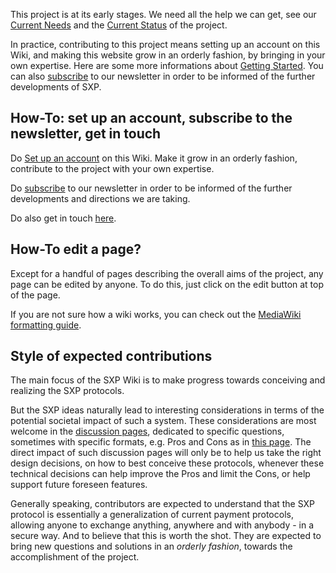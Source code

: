 This project is at its early stages. We need all the help we can get, see our [[Current Needs|Current Needs]] and the [[Current Status|Current Status]] of the project. 

In practice, contributing to this project means setting up an account on this Wiki, and making this website grow in an orderly fashion, by bringing in your own expertise. Here are some more informations about [[Getting Started]]. You can also [http://secure-exchange-protocols.org/newsletters/?p=subscribe subscribe] to our newsletter in order to be informed of the further developments of SXP. 

== How-To: set up an account, subscribe to the newsletter, get in touch ==

Do [[Special:UserLogin|Set up an account]] on this Wiki. Make it grow in an orderly fashion, contribute to the project with your own expertise.

Do [http://secure-exchange-protocols.org/newsletters/?p=subscribe subscribe] to our newsletter in order to be informed of the further developments and directions we are taking.

Do also get in touch [mailto:initiators*AT*secure-exchange-protocols*DOT*org here].

== How-To edit a page? ==

Except for a handful of pages describing the overall aims of the project, any page can be edited by anyone. To do this, just click on the edit button at top of the page. 

If you are not sure how a wiki works, you can check out the [[http://www.mediawiki.org/wiki/Help:Formatting| MediaWiki formatting guide]].

== Style of expected contributions ==

The main focus of the SXP Wiki is to make progress towards conceiving and realizing the SXP protocols.

But the SXP ideas naturally lead to interesting considerations in terms of the potential societal impact of such a system. These considerations are most welcome in the [[:Category:Discussion Pages|discussion pages]], dedicated to specific questions, sometimes with specific formats, e.g. Pros and Cons as in [[Exclusive Money Based Economy|this page]]. The direct impact of such discussion pages will only be to help us take the right design decisions, on how to best conceive these protocols, whenever these technical decisions can help improve the Pros and limit the Cons, or help support future foreseen features.

Generally speaking, contributors are expected to understand that the SXP protocol is essentially a generalization of current payment protocols, allowing anyone to exchange anything, anywhere and with anybody - in a secure way. And to believe that this is worth the shot. They are expected to bring new questions and solutions in an ''orderly fashion'', towards the accomplishment of the project.